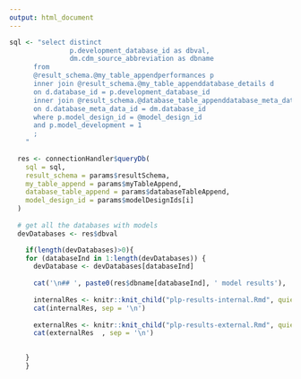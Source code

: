 ```yaml
---
output: html_document
---
```



```r

sql <- "select distinct 
               p.development_database_id as dbval,
               dm.cdm_source_abbreviation as dbname
      from 
      @result_schema.@my_table_appendperformances p
      inner join @result_schema.@my_table_appenddatabase_details d
      on d.database_id = p.development_database_id
      inner join @result_schema.@database_table_appenddatabase_meta_data dm
      on d.database_meta_data_id = dm.database_id
      where p.model_design_id = @model_design_id 
      and p.model_development = 1 
      ;
    "
 
  res <- connectionHandler$queryDb(
    sql = sql, 
    result_schema = params$resultSchema,
    my_table_append = params$myTableAppend,
    database_table_append = params$databaseTableAppend,
    model_design_id = params$modelDesignIds[i]
  )
  
  # get all the databases with models
  devDatabases <- res$dbval

    if(length(devDatabases)>0){
    for (databaseInd in 1:length(devDatabases)) {
      devDatabase <- devDatabases[databaseInd]
      
      cat('\n## ', paste0(res$dbname[databaseInd], ' model results'), '\n')
      
      internalRes <- knitr::knit_child("plp-results-internal.Rmd", quiet = TRUE, envir = environment())
      cat(internalRes, sep = '\n')
      
      externalRes <- knitr::knit_child("plp-results-external.Rmd", quiet = TRUE, envir = environment())
      cat(externalRes  , sep = '\n')
      

    }
    }

```
